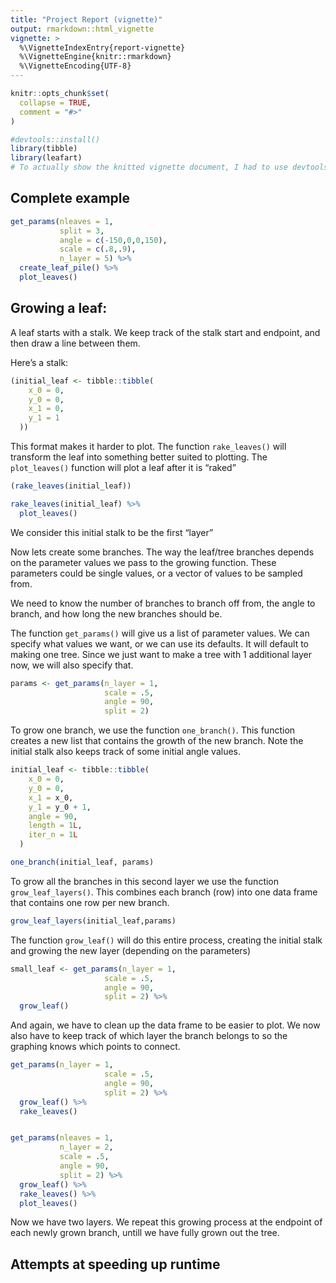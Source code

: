 ```yaml
---
title: "Project Report (vignette)"
output: rmarkdown::html_vignette
vignette: >
  %\VignetteIndexEntry{report-vignette}
  %\VignetteEngine{knitr::rmarkdown}
  %\VignetteEncoding{UTF-8}
---
```


```r
knitr::opts_chunk$set(
  collapse = TRUE,
  comment = "#>"
)
```

```r
#devtools::install()
library(tibble)
library(leafart) 
# To actually show the knitted vignette document, I had to use devtools::build_vignettes() and then remove the doc file from the .gitignore. 
```


## Complete example

```r
get_params(nleaves = 1,
           split = 3,
           angle = c(-150,0,0,150),
           scale = c(.8,.9),
           n_layer = 5) %>% 
  create_leaf_pile() %>% 
  plot_leaves()

```

## Growing a leaf: 

A leaf starts with a stalk. We keep track of the stalk start and endpoint, and then draw a line between them. 

Here's a stalk: 

```r
(initial_leaf <- tibble::tibble(
    x_0 = 0,
    y_0 = 0,
    x_1 = 0,
    y_1 = 1
  ))
```

This format makes it harder to plot. The function `rake_leaves()` will transform the leaf into something better suited to plotting. The `plot_leaves()` function will plot a leaf after it is "raked"

```r
(rake_leaves(initial_leaf))

rake_leaves(initial_leaf) %>% 
  plot_leaves()
```

We consider this initial stalk to be the first "layer"

Now lets create some branches. The way the leaf/tree branches depends on the parameter values we pass to the growing function. These parameters could be single values, or a vector of values to be sampled from. 

We need to know the number of branches to branch off from, the angle to branch, and how long the new branches should be. 

The function `get_params()` will give us a list of parameter values. We can specify what values we want, or we can use its defaults. It will default to making one tree. Since we just want to make a tree with 1 additional layer now, we will also specify that. 

```r
params <- get_params(n_layer = 1,
                     scale = .5,
                     angle = 90,
                     split = 2)
```


To grow one branch, we use the function `one_branch()`. This function creates a new list that contains the growth of the new branch. Note the initial stalk also keeps track of some initial angle values. 

```r
initial_leaf <- tibble::tibble(
    x_0 = 0,
    y_0 = 0,
    x_1 = x_0,
    y_1 = y_0 + 1,
    angle = 90,
    length = 1L,
    iter_n = 1L
  )

one_branch(initial_leaf, params)

```

To grow all the branches in this second layer we use the function `grow_leaf_layers()`. This combines each branch (row) into one data frame that contains one row per new branch. 

```r
grow_leaf_layers(initial_leaf,params)
```

The function `grow_leaf()` will do this entire process, creating the initial stalk and growing the new layer (depending on the parameters)

```r
small_leaf <- get_params(n_layer = 1,
                     scale = .5,
                     angle = 90,
                     split = 2) %>% 
  grow_leaf()


```


And again, we have to clean up the data frame to be easier to plot. We now also have to keep track of which layer the branch belongs to so the graphing knows which points to connect. 

```r
get_params(n_layer = 1,
                     scale = .5,
                     angle = 90,
                     split = 2) %>% 
  grow_leaf() %>% 
  rake_leaves()


get_params(nleaves = 1,
           n_layer = 2,
           scale = .5,
           angle = 90,
           split = 2) %>% 
  grow_leaf() %>% 
  rake_leaves() %>% 
  plot_leaves()
```


Now we have two layers. We repeat this growing process at the endpoint of each newly grown branch, untill we have fully grown out the tree. 


## Attempts at speeding up runtime 

